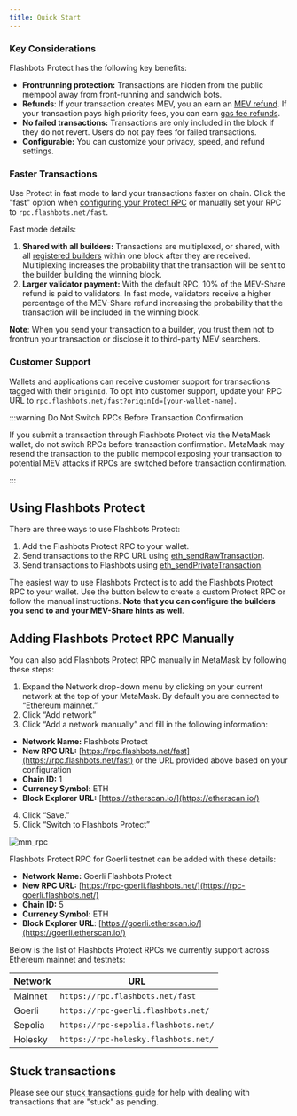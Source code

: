 ```yaml
---
title: Quick Start
---
```



### Key Considerations

Flashbots Protect has the following key benefits:

- **Frontrunning protection:** Transactions are hidden from the public mempool away from front-running and sandwich bots.
- **Refunds**: If your transaction creates MEV, you an earn an [MEV refund](/flashbots-protect/mev-refunds). If your transaction pays high priority fees, you can earn [gas fee refunds](/flashbots-protect/gas-fee-refunds).
- **No failed transactions:** Transactions are only included in the block if they do not revert. Users do not pay fees for failed transactions.
- **Configurable:** You can customize your privacy, speed, and refund settings.

### Faster Transactions

Use Protect in fast mode to land your transactions faster on chain. Click the "fast" option when [configuring your Protect RPC](/flashbots-protect/quick-start#using-flashbots-protect) or manually set your RPC to `rpc.flashbots.net/fast`.

Fast mode details:

1. **Shared with all builders:** Transactions are multiplexed, or shared, with all [registered builders](https://github.com/flashbots/dowg/blob/main/builder-registrations.json) within one block after they are received. Multiplexing increases the probability that the transaction will be sent to the builder building the winning block.
2. **Larger validator payment:** With the default RPC, 10% of the MEV-Share refund is paid to validators. In fast mode, validators receive a higher percentage of the MEV-Share refund increasing the probability that the transaction will be included in the winning block.

**Note**: When you send your transaction to a builder, you trust them not to frontrun your transaction or disclose it to third-party MEV searchers.

### Customer Support

Wallets and applications can receive customer support for transactions tagged with their `originId`. To opt into customer support, update your RPC URL to `rpc.flashbots.net/fast?originId=[your-wallet-name]`.

:::warning Do Not Switch RPCs Before Transaction Confirmation

If you submit a transaction through Flashbots Protect via the MetaMask wallet, do not switch RPCs before transaction confirmation. MetaMask may resend the transaction to the public mempool exposing your transaction to potential MEV attacks if RPCs are switched before transaction confirmation.

:::

## Using Flashbots Protect

There are three ways to use Flashbots Protect:

1. Add the Flashbots Protect RPC to your wallet.
2. Send transactions to the RPC URL using [eth_sendRawTransaction](https://docs.alchemy.com/reference/eth-sendrawtransaction).
3. Send transactions to Flashbots using [eth_sendPrivateTransaction](/flashbots-protect/additional-documentation/eth-sendPrivateTransaction).

The easiest way to use Flashbots Protect is to add the Flashbots Protect RPC to your wallet. Use the button below to create a custom Protect RPC or follow the manual instructions. **Note that you can configure the builders you send to and your MEV-Share hints as well**.

<ProtectButton />

## Adding Flashbots Protect RPC Manually

You can also add Flashbots Protect RPC manually in MetaMask by following these steps:

1. Expand the Network drop-down menu by clicking on your current network at the top of your MetaMask. By default you are connected to “Ethereum mainnet.”
2. Click “Add network”
3. Click “Add a network manually” and fill in the following information:

- **Network Name:** Flashbots Protect
- **New RPC URL:** [https://rpc.flashbots.net/fast](https://rpc.flashbots.net/fast) or the URL provided above based on your configuration
- **Chain ID:** 1
- **Currency Symbol:** ETH
- **Block Explorer URL:** [https://etherscan.io/](https://etherscan.io/)

4. Click “Save.”
5. Click “Switch to Flashbots Protect”

![mm_rpc](/img/mm_rpc.jpg)

Flashbots Protect RPC for Goerli testnet can be added with these details:

- **Network Name:** Goerli Flashbots Protect
- **New RPC URL:** [https://rpc-goerli.flashbots.net/](https://rpc-goerli.flashbots.net/)
- **Chain ID:** 5
- **Currency Symbol:** ETH
- **Block Explorer URL**: [https://goerli.etherscan.io/](https://goerli.etherscan.io/)

Below is the list of Flashbots Protect RPCs we currently support across Ethereum mainnet and testnets:

| Network | URL                                  |
| ------- | ------------------------------------ |
| Mainnet | `https://rpc.flashbots.net/fast`     |
| Goerli  | `https://rpc-goerli.flashbots.net/`  |
| Sepolia | `https://rpc-sepolia.flashbots.net/` |
| Holesky | `https://rpc-holesky.flashbots.net/` |

## Stuck transactions

Please see our [stuck transactions guide](/flashbots-protect/stuck_transactions) for help with dealing with transactions that are "stuck" as pending.
